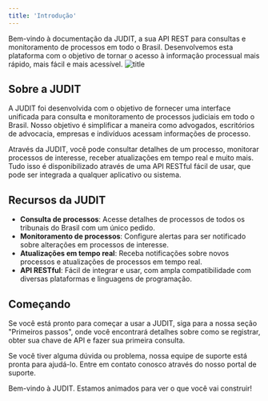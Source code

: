 ```yaml
---
title: 'Introdução'
---
```


Bem-vindo à documentação da JUDIT, a sua API REST para consultas e monitoramento de processos em todo o Brasil. Desenvolvemos esta plataforma com o objetivo de tornar o acesso à informação processual mais rápido, mais fácil e mais acessível.
![title](/images/judit-api-charts.png)

## Sobre a JUDIT

A JUDIT foi desenvolvida com o objetivo de fornecer uma interface unificada para consulta e monitoramento de processos judiciais em todo o Brasil. Nosso objetivo é simplificar a maneira como advogados, escritórios de advocacia, empresas e indivíduos acessam informações de processo.

Através da JUDIT, você pode consultar detalhes de um processo, monitorar processos de interesse, receber atualizações em tempo real e muito mais. Tudo isso é disponibilizado através de uma API RESTful fácil de usar, que pode ser integrada a qualquer aplicativo ou sistema.

## Recursos da JUDIT

- **Consulta de processos**: Acesse detalhes de processos de todos os tribunais do Brasil com um único pedido.
- **Monitoramento de processos**: Configure alertas para ser notificado sobre alterações em processos de interesse.
- **Atualizações em tempo real**: Receba notificações sobre novos processos e atualizações de processos em tempo real.
- **API RESTful**: Fácil de integrar e usar, com ampla compatibilidade com diversas plataformas e linguagens de programação.

## Começando

Se você está pronto para começar a usar a JUDIT, siga para a nossa seção "Primeiros passos", onde você encontrará detalhes sobre como se registrar, obter sua chave de API e fazer sua primeira consulta.

Se você tiver alguma dúvida ou problema, nossa equipe de suporte está pronta para ajudá-lo. Entre em contato conosco através do nosso portal de suporte.

Bem-vindo à JUDIT. Estamos animados para ver o que você vai construir!
